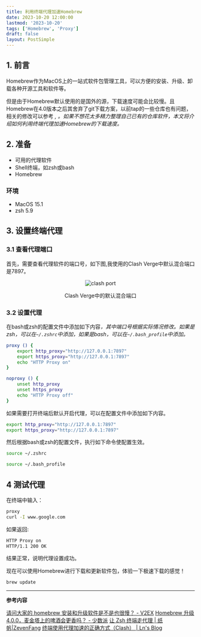 ```yaml
---
title: 利用终端代理加速Homebrew
date: 2023-10-20 12:00:00
lastmod: '2023-10-20'
tags: ['Homebrew', 'Proxy']
draft: false
layout: PostSimple
---
```


## 1. 前言
Homebrew作为MacOS上的一站式软件包管理工具，可以方便的安装、升级、卸载各种开源工具和软件等。

但是由于Homebrew默认使用的是国外的源，下载速度可能会比较慢。且Homebrew在4.0版本之后其舍弃了git下载方案，以前tap的一些仓库也有问题，相关的修改可以参考 <Cite id="ref1" index="1" />, <Cite id="ref2" index="2" />。如果不想花太多精力整理自己已有的仓库软件，本文将介绍如何利用终端代理加速Homebrew的下载速度。

## 2. 准备
- 可用的代理软件
- Shell终端，如zsh或bash
- Homebrew

### 环境
- MacOS 15.1
- zsh 5.9

## 3. 设置终端代理
### 3.1 查看代理端口
首先，需要查看代理软件的端口号，如下图,我使用的Clash Verge中默认混合端口是7897。
<div align = "center">    
    <img src="/static/images/brew-proxy/calsh-port.png" alt="clash port" style={{ width: '50%', height: 'auto' }} />
    <p style={{ textAlign: 'center', color: 'gray' }}>Clash Verge中的默认混合端口</p>
</div>

### 3.2 设置代理
在bash或zsh的配置文件中添加如下内容<Cite id="ref3" index="3" />，其中端口号根据实际情况修改。如果是zsh，可以在`~/.zshrc`中添加，如果是bash，可以在`~/.bash_profile`中添加。
```bash
proxy () {
    export http_proxy="http://127.0.0.1:7897"
    export https_proxy="http://127.0.0.1:7897"
    echo "HTTP Proxy on"
}

noproxy () {
    unset http_proxy
    unset https_proxy
    echo "HTTP Proxy off"
}
```

如果需要打开终端后默认开启代理，可以在配置文件中添加如下内容。
```bash
export http_proxy="http://127.0.0.1:7897"
export https_proxy="http://127.0.0.1:7897"
```

然后根据bash或zsh的配置文件，执行如下命令使配置生效。
```bash
source ~/.zshrc
```
```bash
source ~/.bash_profile
```

## 4 测试代理
在终端中输入：
```bash
proxy
curl -I www.google.com
```
如果返回:
```bash
HTTP Proxy on
HTTP/1.1 200 OK
```
结果正常，说明代理设置成功。

现在可以使用Homebrew进行下载和更新软件包，体验一下极速下载的感觉！
```bash
brew update
```

---
**参考内容**

<Reference id="ref1" index="1">[请问大家的 homebrew 安装和升级软件是不是也很慢？ - V2EX](https://v2ex.com/t/920873)</Reference>
<Reference id="ref2" index="2">[Homebrew 升级 4.0.0，麦金塔上的啤酒会更香吗？ - 少数派](https://sspai.com/post/78587)</Reference>
<Reference id="ref3" index="3">[让 Zsh 终端走代理 | 纸帆|ZevenFang](https://fangzf.me/2017/05/08/%E8%AE%A9-Zsh-%E7%BB%88%E7%AB%AF%E8%B5%B0%E4%BB%A3%E7%90%86/)</Reference>
<Reference id="ref4" index="4">[终端使用代理加速的正确方式（Clash） | Ln's Blog](https://weilining.github.io/294.html)</Reference>
